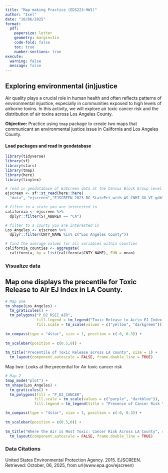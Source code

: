 ```yaml
---
title: "Map making Practice (EDS223-HW1)"
author: "Ixel"
date: "10/06/2025"
format: 
  pdf:
    papersize: letter
    geometry: margin=1in
    code-fold: false
    toc: true
    number-sections: true
execute:
  warning: false
  message: false
---
```


## Exploring environmental (in)justice

Air quality plays a crucial role in human health and often reflects patterns of environmental injustice, especially in communities exposed to high levels of airborne toxins. In this activity, we will explore air toxic cancer risk and the distribution of air toxins across Los Angeles County.

**Objective:** Practice using `tmap` package to create two maps that communicant an environmental justice issue in California and Los Angeles County.


#### Load packages and read in geodatabase
```r
library(tidyverse)
library(sf)
library(stars)
library(tmap)
library(here)
library(tinytex)
```


```r
# read in geodatabase of EJScreen data at the Census Block Group level
ejscreen <- sf::st_read(here::here(
  "data", "ejscreen","EJSCREEN_2023_BG_StatePct_with_AS_CNMI_GU_VI.gdb")) 

# filter to a state you are interested in
california <- ejscreen %>%
  dplyr::filter(ST_ABBREV == "CA") 

# filter to a county you are interested in
Los_Angeles <- ejscreen %>%
  dplyr::filter(CNTY_NAME %in% c("Los Angeles County"))

# find the average values for all variables within counties
california_counties <- aggregate(
  california, by = list(california$CNTY_NAME), FUN = mean)
```



### Visualize data 

## Map one displays the precentile for Toxic Release to Air EJ Index in LA County.
```r
# Map one
tm_shape(Los_Angeles) +
  tm_graticules() +
  tm_polygons("P_D2_RSEI_AIR", 
              fill.legend = tm_legend("Toxic Release to Air\n EJ Index Precentile (%)"), 
              fill.scale = tm_scale(values = c("yellow", "darkgreen"))) +
  
tm_compass(type = "4star", size = 1, position = c(-0, 0.3)) +
  
tm_scalebar(position = c(0.5,0)) +
  
tm_title("Precentile of Toxic Release across LA county", size = 1) +   
  tm_layout(component.autoscale = FALSE, frame.double_line = TRUE)

```

Map two: Looks at the precential for Air toxic cancer risk
```r
# Map 2
tmap_mode("plot") +
tm_shape(Los_Angeles) +
  tm_graticules() +
  tm_polygons(fill = "P_D2_CANCER",
             fill.scale = tm_scale(values = c("purple", "darkblue")), 
             fill.legend = tm_legend(title = "Presence of Cancer Risk \n Precentile (%)")) +

tm_compass(type = "4star", size = 1, position = c(-0, 0.3)) +
  
tm_scalebar(position = c(0.5,0)) +
  
tm_title("Where the Air is Most Toxic: Cancer Risk Across LA County", size = 1) +   
  tm_layout(component.autoscale = FALSE, frame.double_line = TRUE)

```

### Data Citations 
United States Environmental Protection Agency. 2015. EJSCREEN. Retrieved: October, 06, 2025, from url(www.epa.gov/ejscreen) 